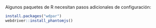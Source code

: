 Algunos paquetes de R necesitan pasos adicionales de configuración:

```r
install.packages("wdpar")
webdriver::install_phantomjs()
```

